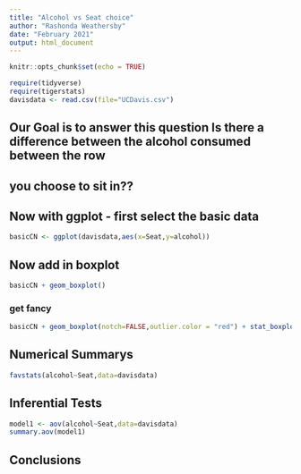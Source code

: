 ```yaml
---
title: "Alcohol vs Seat choice"
author: "Rashonda Weathersby"
date: "February 2021"
output: html_document
---
```


```r
knitr::opts_chunk$set(echo = TRUE)
```

```r
require(tidyverse)
require(tigerstats)
davisdata <- read.csv(file="UCDavis.csv")
```
## Our Goal is to answer this question Is there a difference between the alcohol consumed between the row
## you choose to sit in??


## Now with ggplot - first select the basic data

```r
basicCN <- ggplot(davisdata,aes(x=Seat,y=alcohol))
```

## Now add in boxplot

```r
basicCN + geom_boxplot()
```
  
  
### get fancy  

```r
basicCN + geom_boxplot(notch=FALSE,outlier.color = "red") + stat_boxplot(geom ='errorbar') + labs(title="Alcohol vs Seat boxplot \n with 2 lines")
```

## Numerical Summarys 


```r
favstats(alcohol~Seat,data=davisdata)
```



## Inferential Tests
```r
model1 <- aov(alcohol~Seat,data=davisdata)
summary.aov(model1)
```

  


## Conclusions


